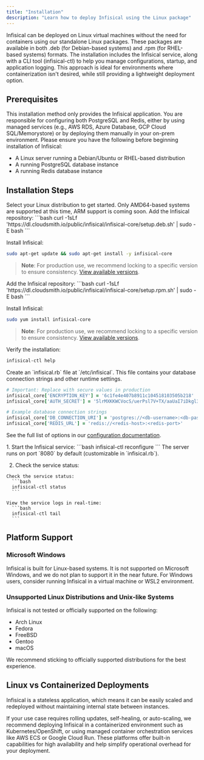 ```yaml
---
title: "Installation"
description: "Learn how to deploy Infisical using the Linux package"
---
```


Infisical can be deployed on Linux virtual machines without the need for containers using our standalone Linux packages. 
These packages are available in both .deb (for Debian-based systems) and .rpm (for RHEL-based systems) formats.
The installation includes the Infisical service, along with a CLI tool (infisical-ctl) to help you manage configurations, startup, and application logging. 
This approach is ideal for environments where containerization isn't desired, while still providing a lightweight deployment option.

## Prerequisites

This installation method only provides the Infisical application. You are responsible for configuring both PostgreSQL and Redis, either by using managed services (e.g., AWS RDS, Azure Database, GCP Cloud SQL/Memorystore) or by deploying them manually in your on-prem environment. 
Please ensure you have the following before beginning installation of Infisical:

- A Linux server running a Debian/Ubuntu or RHEL-based distribution
- A running PostgreSQL database instance
- A running Redis database instance

## Installation Steps

<Steps>

  <Step title="Install the Infisical Package">
  Select your Linux distribution to get started. Only AMD64-based systems are supported at this time, ARM support is coming soon.

  <Tabs>

  <Tab title="Debian/Ubuntu">
  Add the Infisical repository:
  ```bash
  curl -1sLf 'https://dl.cloudsmith.io/public/infisical/infisical-core/setup.deb.sh' | sudo -E bash
  ```

  Install Infisical:
  ```bash
  sudo apt-get update && sudo apt-get install -y infisical-core
  ```

  > **Note**: For production use, we recommend locking to a specific version to ensure consistency. [View available versions](https://cloudsmith.io/~infisical/repos/infisical-core/packages/).
  </Tab>

  <Tab title="RedHat/CentOS/Amazon Linux">
  Add the Infisical repository:
  ```bash
  curl -1sLf 'https://dl.cloudsmith.io/public/infisical/infisical-core/setup.rpm.sh' | sudo -E bash
  ```

  Install Infisical:
  ```bash
  sudo yum install infisical-core
  ```

  > **Note**: For production use, we recommend locking to a specific version to ensure consistency. [View available versions](https://cloudsmith.io/~infisical/repos/infisical-core/packages/).
  </Tab>

  </Tabs>

  Verify the installation:
  ```bash
  infisical-ctl help
  ```
  </Step>

  <Step title="Create the Configuration File">
  Create an `infisical.rb` file at `/etc/infisical`. This file contains your database connection strings and other runtime settings.

  ```ruby
  # Important: Replace with secure values in production
  infisical_core['ENCRYPTION_KEY'] = '6c1fe4e407b8911c104518103505b218'
  infisical_core['AUTH_SECRET'] = '5lrMXKKWCVocS/uerPsl7V+TX/aaUaI7iDkgl3tSmLE='

  # Example database connection strings
  infisical_core['DB_CONNECTION_URI'] = 'postgres://<db-username>:<db-password>@<db-host>:<db-port>/<db-name>'
  infisical_core['REDIS_URL'] = 'redis://<redis-host>:<redis-port>'
  ```

  See the full list of options in our [configuration documentation](/self-hosting/configuration/envars).
  </Step>

  <Step title="Start Infisical">
  1. Start the Infisical service:
    ```bash
    infisical-ctl reconfigure
    ```
    The server runs on port `8080` by default (customizable in `infisical.rb`).

  2. Check the service status:

    Check the service status:
      ```bash
      infisical-ctl status
      ```

    View the service logs in real-time:
      ```bash
      infisical-ctl tail
      ```
  </Step>

</Steps>

## Platform Support

### Microsoft Windows
Infisical is built for Linux-based systems. It is not supported on Microsoft Windows, and we do not plan to support it in the near future. For Windows users, consider running Infisical in a virtual machine or WSL2 environment.

### Unsupported Linux Distributions and Unix-like Systems
Infisical is not tested or officially supported on the following:

- Arch Linux  
- Fedora  
- FreeBSD  
- Gentoo  
- macOS  

We recommend sticking to officially supported distributions for the best experience.

## Linux vs Containerized Deployments

Infisical is a stateless application, which means it can be easily scaled and redeployed without maintaining internal state between instances.

If your use case requires rolling updates, self-healing, or auto-scaling, we recommend deploying Infisical in a containerized environment such as Kubernetes/OpenShift, or using managed container orchestration services like AWS ECS or Google Cloud Run. 
These platforms offer built-in capabilities for high availability and help simplify operational overhead for your deployment.